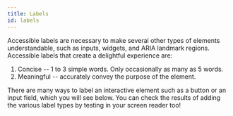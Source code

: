 ```yaml
---
title: Labels
id: labels
---
```


Accessible labels are necessary to make several other types of elements
understandable, such as inputs, widgets, and ARIA landmark regions.
Accessible labels that create a delightful experience are:

1. Concise -- 1 to 3 simple words. Only occasionally as many as 5 words.
1. Meaningful -- accurately convey the purpose of the element.

There are many ways to label an interactive element such as a button or an input field, which you will see below. You can check the results of adding the various label types by testing in your screen reader too!
